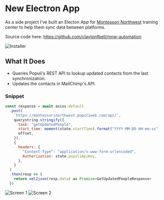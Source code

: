 # New Electron App

As a side project I've built an Electon App for [Montessori Northwest](https://montessori-nw.org) training center to help them sync data between platforms.

Source code here: <https://github.com/claytonfbell/mnw-automation>

![Installer](../images/mnw-automation/install2.jp2)

## What It Does

- Queries Populi's REST API to lookup updated contacts from the last synchronization.
- Updates the contacts in MailChimp's API.

### Snippet

```js
const response = await axios.default
  .post(
    `https://montessorinorthwest.populiweb.com/api/`,
    querystring.stringify({
      task: "getUpdatedPeople",
      start_time: moment(state.startTime).format("YYYY-MM-DD HH:mm:ss"),
      offset,
    }),
    {
      headers: {
        "Content-Type": "application/x-www-form-urlencoded",
        Authorization: state.populiApiKey,
      },
    }
  )
  .then(resp => {
    return xml2json(resp.data) as Promise<GetUpdatedPeopleResponse>
  })
```

![Screen 1](../images/mnw-automation/screen1.jp2)
![Screen 2](../images/mnw-automation/screen2.jp2)
